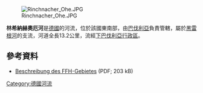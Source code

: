 {{Coord|48.9777946349904|N|13.155806064605713|E|display=title}}
[[Image:Rinchnacher_Ohe.JPG|right]]

'''林希納赫奧厄河'''是[[德國|德國]]的河流，位於該國東南部，由[[巴伐利亞|巴伐利亞]]負責管轄，屬於[[黑雷根河|黑雷根河]]的支流，河道全長13.2公里，流經[[下巴伐利亞行政區|下巴伐利亞行政區]]。

==參考資料==
* [http://www.alf-rg.bayern.de/forstwirtschaft/25525/linkurl_52.pdf Beschreibung des FFH-Gebietes] (PDF; 203 kB)

{{Germany-geo-stub}}
[[Category:德國河流|Category:德國河流]]